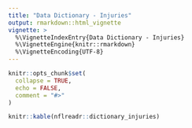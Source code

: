```yaml
---
title: "Data Dictionary - Injuries"
output: rmarkdown::html_vignette
vignette: >
  %\VignetteIndexEntry{Data Dictionary - Injuries}
  %\VignetteEngine{knitr::rmarkdown}
  %\VignetteEncoding{UTF-8}
---
```


```r
knitr::opts_chunk$set(
  collapse = TRUE,
  echo = FALSE,
  comment = "#>"
)
```

```r
knitr::kable(nflreadr::dictionary_injuries)
```

